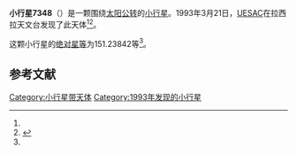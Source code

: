 {{Infobox planet
| bgcolour = #FFFFC0
| name = 7348
| symbol = 
| image = 
| caption = 
| discovery = yes
| discovery_ref = 
| discoverer = [[UESAC|UESAC]]
| discovery_site = [[拉西拉天文台|拉西拉天文台]] 
| discovered = 1993年3月21日
| designations = yes
| mp_name = 
| named_after = 
| alt_names = 1993 FJ22/ 1933 FU / 1978 NM5 / 1991 XF3
| mp_category = [[主带小行星|主带小行星]]
| orbit_ref = <ref name="a">[http://ssd.jpl.nasa.gov/sbdb.cgi?sstr=7348 7348] {{Wayback|url=http://ssd.jpl.nasa.gov/sbdb.cgi?sstr=7348 |date=20210901145007 }}，小行星數據庫瀏覽器（JPL Small-Body Database Browser）－[[美国国家航空航天局|美国国家航空航天局]]喷气推进实验室</ref>
| epoch = 2456400.5 (2013年4月18日更新)
| aphelion = {{convert|3.4327660|AU|km|3|abbr=on|lk=out}}
| perihelion = {{convert|2.7552116|AU|km|3|abbr=on}}
| semimajor = {{convert|3.0939888|AU|km|3|abbr=on}}
| eccentricity = 0.1094953
| period = 1987.81755 [[日|日]]<br />5.44[[儒略年|儒略年]]
| avg_speed = 
| inclination = 0.87230
| asc_node = 11.21623
| mean_anomaly = 
| arg_peri = 151.23842
| satellites = 
| physical_characteristics = yes
| dimensions = 
| mass = 
| density = 
| surface_grav = 
| escape_velocity = 
| sidereal_day = 
| axial_tilt = 
| pole_ecliptic_lat = 
| pole_ecliptic_lon = 
| albedo = 
| temperatures= 
| temp_name1 = 
| mean_temp_1 = 
| max_temp_1 = 
| temp_name2 = 
| max_temp_2 = 
| spectral_type = 
| abs_magnitude = 151.23842
}}

'''小行星7348'''（{{lang-en|7348}}）是一颗围绕[[太阳|太阳]][[公转|公转]]的[[小行星|小行星]]。1993年3月21日，[[UESAC|UESAC]]在拉西拉天文台发现了此天体<ref name="a" /><ref>{{cite news|title=小行星列表|url=http://cfa-www.harvard.edu/iau/lists/NumberedMPs.txt|accessdate=2013-07-08|newspaper=哈佛大学|archive-date=2008-05-17|archive-url=https://web.archive.org/web/20080517010638/http://cfa-www.harvard.edu/iau/lists/NumberedMPs.txt|dead-url=no}}</ref>。

这颗小行星的[[绝对星等|绝对星等]]为151.23842等<ref name="a" />。

==参考文献==
{{reflist}}
{{Minor Planet Number|[[小行星7347|小行星7347]]|[[小行星7349|小行星7349]]}}

{{小天体}}

[[Category:小行星带天体|Category:小行星带天体]]
[[Category:1993年发现的小行星|Category:1993年发现的小行星]]

{{asteroid-stub}}